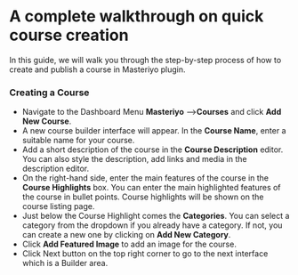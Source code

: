 # A complete walkthrough on quick course creation

In this guide, we will walk you through the step-by-step process of how to create and publish a course in Masteriyo plugin.

### Creating a Course
* Navigate to the Dashboard Menu **Masteriyo** -->**Courses** and click **Add New Course**.
* A new course builder interface will appear. In the **Course Name**, enter a suitable name for your course.
* Add a short description of the course in the **Course Description** editor. You can also style the description, add links and media in the description editor.
* On the right-hand side, enter the main features of the course in the **Course Highlights** box. You can enter the main highlighted features of the course in bullet points. Course highlights will be shown on the course listing page.
* Just below the Course Highlight comes the **Categories**. You can select a category from the dropdown if you already have a category. If not, you can create a new one by clicking on **Add New Category**.
* Click **Add Featured Image** to add an image for the course.
* Click Next button on the top right corner to go to the next interface which is a Builder area.
